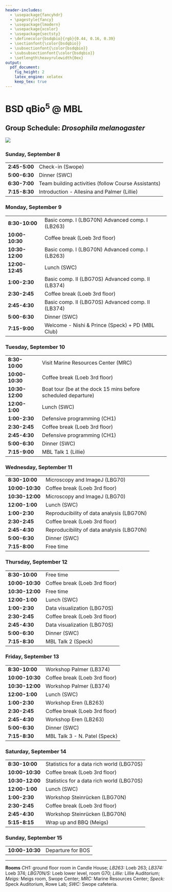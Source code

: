 ```yaml
---
header-includes:
  - \usepackage{fancyhdr}
  - \pagestyle{fancy}
  - \usepackage{lmodern}
  - \usepackage{xcolor}
  - \usepackage{sectsty}
  - \definecolor{bsdqbio}{rgb}{0.44, 0.16, 0.39}
  - \sectionfont{\color{bsdqbio}}
  - \subsectionfont{\color{bsdqbio}}
  - \subsubsectionfont{\color{bsdqbio}}
  - \setlength\heavyrulewidth{0ex}
output:
  pdf_document:
    fig_height: 2
    latex_engine: xelatex
    keep_tex: true
---
```

# BSD qBio$^5$ @ MBL

## Group Schedule: *Drosophila melanogaster*
 ![](https://github.com/StefanoAllesina/BSD-QBio5/raw/master/logo_group/Drosophila_melanogaster.png)     

### Sunday, September 8 

------------------    ---------------------------------------------------------------
**2:45-5:00**         Check-in (Swope)                                               
**5:00-6:30**         Dinner (SWC)                                                   
**6:30-7:00**         Team building activities (follow Course Assistants)            
**7:15-8:30**         Introduction - Allesina and Palmer (Lillie)                    
------------------    ---------------------------------------------------------------

### Monday, September 9 

------------------    ---------------------------------------------------------------
**8:30-10:00**        Basic comp. I (LBG70N) Advanced comp. I (LB263)                
**10:00-10:30**       Coffee break (Loeb 3rd floor)                                  
**10:30-12:00**       Basic comp. I (LBG70N) Advanced comp. I (LB263)                
**12:00-12:45**       Lunch (SWC)                                                    
**1:00-2:30**         Basic comp. II (LBG70S) Advanced comp. II (LB374)              
**2:30-2:45**         Coffee break (Loeb 3rd floor)                                  
**2:45-4:30**         Basic comp. II (LBG70S) Advanced comp. II (LB374)              
**5:00-6:30**         Dinner (SWC)                                                   
**7:15-9:00**         Welcome - Nishi & Prince (Speck) + PD (MBL Club)               
------------------    ---------------------------------------------------------------

### Tuesday, September 10 

------------------    ---------------------------------------------------------------
**8:30-10:00**        Visit Marine Resources Center (MRC)                            
**10:00-10:30**       Coffee break (Loeb 3rd floor)                                  
**10:30-12:00**       Boat tour (be at the dock 15 mins before scheduled departure)  
**12:00-1:00**        Lunch (SWC)                                                    
**1:00-2:30**         Defensive programming (CH1)                                    
**2:30-2:45**         Coffee break (Loeb 3rd floor)                                  
**2:45-4:30**         Defensive programming (CH1)                                    
**5:00-6:30**         Dinner (SWC)                                                   
**7:15-9:00**         MBL Talk 1 (Lillie)                                            
------------------    ---------------------------------------------------------------

### Wednesday, September 11 

------------------    ---------------------------------------------------------------
**8:30-10:00**        Microscopy and ImageJ (LBG70)                                  
**10:00-10:30**       Coffee break (Loeb 3rd floor)                                  
**10:30-12:00**       Microscopy and ImageJ (LBG70)                                  
**12:00-1:00**        Lunch (SWC)                                                    
**1:00-2:30**         Reproducibility of data analysis (LBG70N)                      
**2:30-2:45**         Coffee break (Loeb 3rd floor)                                  
**2:45-4:30**         Reproducibility of data analysis (LBG70N)                      
**5:00-6:30**         Dinner (SWC)                                                   
**7:15-8:00**         Free time                                                      
------------------    ---------------------------------------------------------------

### Thursday, September 12 

------------------    ---------------------------------------------------------------
**8:30-10:00**        Free time                                                      
**10:00-10:30**       Coffee break (Loeb 3rd floor)                                  
**10:30-12:00**       Free time                                                      
**12:00-1:00**        Lunch (SWC)                                                    
**1:00-2:30**         Data visualization (LBG70S)                                    
**2:30-2:45**         Coffee break (Loeb 3rd floor)                                  
**2:45-4:30**         Data visualization (LBG70S)                                    
**5:00-6:30**         Dinner (SWC)                                                   
**7:15-8:30**         MBL Talk 2 (Speck)                                             
------------------    ---------------------------------------------------------------

### Friday, September 13 

------------------    ---------------------------------------------------------------
**8:30-10:00**        Workshop Palmer (LB374)                                        
**10:00-10:30**       Coffee break (Loeb 3rd floor)                                  
**10:30-12:00**       Workshop Palmer (LB374)                                        
**12:00-1:00**        Lunch (SWC)                                                    
**1:00-2:30**         Workshop Eren (LB263)                                          
**2:30-2:45**         Coffee break (Loeb 3rd floor)                                  
**2:45-4:30**         Workshop Eren (LB263)                                          
**5:00-6:30**         Dinner (SWC)                                                   
**7:15-8:30**         MBL Talk 3 -  N. Patel (Speck)                                 
------------------    ---------------------------------------------------------------

### Saturday, September 14 

------------------    ---------------------------------------------------------------
**8:30-10:00**        Statistics for a data rich world (LBG70S)                      
**10:00-10:30**       Coffee break (Loeb 3rd floor)                                  
**10:30-12:00**       Statistics for a data rich world (LBG70S)                      
**12:00-1:00**        Lunch (SWC)                                                    
**1:00-2:30**         Workshop Steinrücken (LBG70N)                                  
**2:30-2:45**         Coffee break (Loeb 3rd floor)                                  
**2:45-4:30**         Workshop Steinrücken (LBG70N)                                  
**5:15-8:15**         Wrap up and BBQ (Meigs)                                        
------------------    ---------------------------------------------------------------

### Sunday, September 15 

------------------    ---------------------------------------------------------------
**10:00-10:30**       Departure for BOS                                              
------------------    ---------------------------------------------------------------



-------


**Rooms** *CH1:* ground floor room in Candle House; *LB263:* Loeb 263; *LB374:* Loeb 374; 
*LBG70N/S:* Loeb lower level, room G70; *Lillie:* Lillie Auditorium; 
*Meigs:* Meigs room, Swope Center; 
*MRC:* Marine Resources Center; 
*Speck:* Speck Auditorium, Rowe Lab; *SWC:* Swope cafeteria.
  

